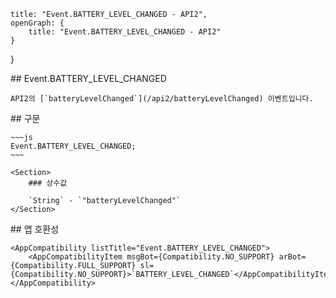 
    title: "Event.BATTERY_LEVEL_CHANGED - API2",
    openGraph: {
        title: "Event.BATTERY_LEVEL_CHANGED - API2"
    }
}

<Section>
    ## Event.BATTERY_LEVEL_CHANGED

    API2의 [`batteryLevelChanged`](/api2/batteryLevelChanged) 이벤트입니다.
</Section>
<Section>
    ## 구문

    ~~~js
    Event.BATTERY_LEVEL_CHANGED;
    ~~~

    <Section>
        ### 상수값

        `String` - `"batteryLevelChanged"`
    </Section>
</Section>
<Section>
    ## 앱 호환성

    <AppCompatibility listTitle="Event.BATTERY_LEVEL_CHANGED">
        <AppCompatibilityItem msgBot={Compatibility.NO_SUPPORT} arBot={Compatibility.FULL_SUPPORT} sl={Compatibility.NO_SUPPORT}>`BATTERY_LEVEL_CHANGED`</AppCompatibilityItem>
    </AppCompatibility>
</Section>